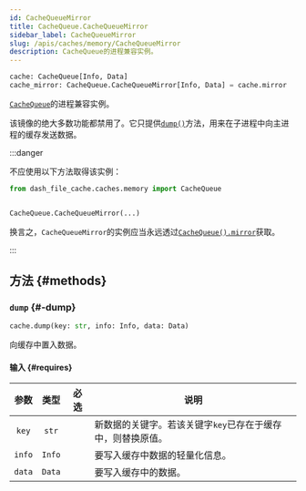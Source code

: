 ```yaml
---
id: CacheQueueMirror
title: CacheQueue.CacheQueueMirror
sidebar_label: CacheQueueMirror
slug: /apis/caches/memory/CacheQueueMirror
description: CacheQueue的进程兼容实例。
---
```




<APITopBar type="class" source="caches.memory.CacheQueueMirror" />

```python
cache: CacheQueue[Info, Data]
cache_mirror: CacheQueue.CacheQueueMirror[Info, Data] = cache.mirror
```

[`CacheQueue`](./CacheQueue.mdx)的进程兼容实例。

该镜像的绝大多数功能都禁用了。它只提供[`dump()`](#-dump)方法，用来在子进程中向主进程的缓存发送数据。

:::danger

不应使用以下方法取得该实例：

```python
from dash_file_cache.caches.memory import CacheQueue


CacheQueue.CacheQueueMirror(...)
```

换言之，`CacheQueueMirror`的实例应当永远透过[`CacheQueue().mirror`](./CacheQueue#-mirror)获取。

:::

## 方法 {#methods}

### <IconObjType type="method"/> `dump` {#-dump}

```python
cache.dump(key: str, info: Info, data: Data)
```

向缓存中置入数据。

#### 输入 {#requires}

|  参数  |  类型  |               必选                | <center>说明</center>                                       |
| :----: | :----: | :-------------------------------: | ----------------------------------------------------------- |
| `key`  | `str`  | <InlineIcon icon={vsiCheckIcon}/> | 新数据的关键字。若该关键字`key`已存在于缓存中，则替换原值。 |
| `info` | `Info` | <InlineIcon icon={vsiCheckIcon}/> | 要写入缓存中数据的轻量化信息。                              |
| `data` | `Data` | <InlineIcon icon={vsiCheckIcon}/> | 要写入缓存中的数据。                                        |
